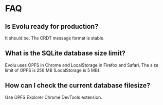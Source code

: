 # FAQ

## Is Evolu ready for production?

It should be. The CRDT message format is stable.

## What is the SQLite database size limit?

Evolu uses OPFS in Chrome and LocalStorage in Firefox and Safari. The size limit of OPFS is 256 MB (LocalStorage is 5 MB).

## How can I check the current database filesize?

Use OPFS Explorer Chrome DevTools extension.
